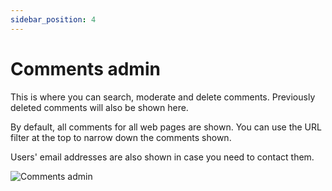 ```yaml
---
sidebar_position: 4
---
```


# Comments admin

This is where you can search, moderate and delete comments. Previously deleted comments will also be shown here.

By default, all comments for all web pages are shown. You can use the URL filter at the top to narrow down the comments shown.

Users' email addresses are also shown in case you need to contact them.

![Comments admin](./assets/comments-admin.png)
